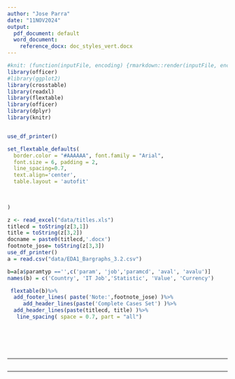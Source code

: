 ```yaml
---
author: "Jose Parra"
date: "11NOV2024"
output:
  pdf_document: default
  word_document:
    reference_docx: doc_styles_vert.docx
---
```


```r
#knit: (function(inputFile, encoding) {rmarkdown::render(inputFile, encoding = encoding, output_dir = "out", output_format = "all") })
library(officer)
#library(ggplot2)
library(crosstable)
library(readxl)
library(flextable)
library(officer)
library(dplyr)
library(knitr)


use_df_printer()

set_flextable_defaults(
  border.color = "#AAAAAA", font.family = "Arial",
  font.size = 6, padding = 2,
  line_spacing=0.7,
  text.align='center',
  table.layout = 'autofit'

  
  
)

```

```r

z <- read_excel("data/titles.xls")
titlecd = toString(z[3,1])
title = toString(z[3,2])
docname = paste0(titlecd,'.docx')
footnote_jose= toString(z[3,3])
use_df_printer()
a = read.csv("data/EDA1_Bargraphs_3.2.csv")

b=a[a$paramtyp =='',c('param', 'job','paramcd', 'aval', 'avalu')]
names(b) = c('Country', 'IT Job','Statistic', 'Value', 'Currency')

 flextable(b)%>% 
  add_footer_lines( paste('Note:',footnote_jose) )%>% 
     add_header_lines(paste('Complete Cases Set') )%>% 
  add_header_lines(paste(titlecd, title) )%>% 
   line_spacing( space = 0.7, part = "all")


 
 
  
```

____________________________________________________________

```r


```

____________________________________________________________

